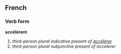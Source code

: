 ==French==
===Verb form===
'''accélèrent'''

# ''third-person plural indicative present of [[accélérer]]''
# ''third-person plural subjunctive present of accélérer''